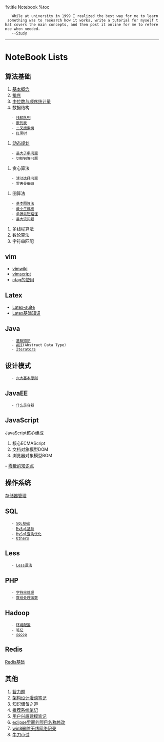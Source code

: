 %title Notebook
%toc
    While at university in 1999 I realized the best way for me to learn something was to research how it works, write a tutorial for myself that covers the main concepts, and then post it online for me to reference when needed.
    --[[https://danielmiessler.com/study/|Study]]
----
= NoteBook Lists =
== 算法基础 ==
# [[algorithm/baseconcept/index|基本概念]]
# [[algorithm/sort|排序]]
# [[algorithm/median|中位数与顺序统计量]]
# 数据结构
    - [[algorithm/ds/stackandqueue|栈和队列]] 
    - [[algorithm/ds/hashing|散列表]] 
    - [[algorithm/ds/tree|二叉搜索树]]
    - [[algorithm/ds/brtree|红黑树]]
# [[algorithm/dynamicPrograming|动态规划]]
    - [[algorithm/dynamic/maxsubstr|最大子串问题]] 
    - 切割钢管问题 
# 贪心算法
    - 活动选择问题
    - 霍夫曼编码 
# 图算法
	- [[algorithm/graph/base|基本图算法]]
    - [[algorithm/graph/MST|最小生成树]] 
    - [[algorithm/graph/shortestPath|单源最短路径]]
	- [[algorithm/graph/maxFlow|最大流问题]]
# 多线程算法
# 数论算法
# 字符串匹配
== vim ==
* [[vim/vimwiki|vimwiki]]
* [[vim/vimscript|vimscript]]
* [[vim/ctag|ctag的使用]]
== Latex ==
* [[latex/latexsuite|Latex-suite]]
* [[latex/latexnote|Latex基础知识]]
== Java ==
    - [[java/others|基础知识]]
    - [[java/list|ADT]](Abstract Data Type)
    - [[java/iterators|Iterators]]
== 设计模式 ==
    - [[designPattern/basic|六大基本原则]]
== JavaEE ==
    - [[javaEE/container|什么是容器]]
== JavaScript ==
JavaScript核心组成
# 核心ECMAScript
# 文档对象模型DOM
# 浏览器对象模型BOM

- [[javascript/others|零散的知识点]]
== 操作系统 ==
[[os/storage|存储器管理]]
== SQL ==
    - [[sql/basic|SQL基础]]
    - [[sql/mysqlbase|MySql基础]]
    - [[sql/mysql|MySql查询优化]]
    - [[sql/others|Others]]
== Less ==
    - [[less/syntax|Less语法]]
== PHP == 
    - [[php/string|字符串处理]]
    - [[php/array|数组处理函数]]
== Hadoop ==
    - [[hadoop/config|环境配置]]
    - [[hadoop/note|笔记]]
    - [[hadoop/sqoop|sqoop]]
== Redis ==
[[redis/basic|Redis基础]]
== 其他 ==
# [[others/braintest|智力题]]
# [[others/chat|架构设计漫谈笔记]]
# [[others/todo|知识储备之道]]
# [[others/recommendSystem|推荐系统笔记]]
# [[others/userPreferenceModel|用户兴趣建模笔记]]
# [[others/eclipse|eclipse里面的项目名称修改]]
# [[others/win8|win8删除无线网络记录]]
# [[others/bike|牛刀小试]]

